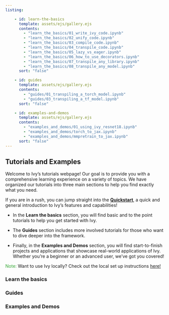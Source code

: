 ```yaml
---
listing:

    - id: learn-the-basics
      template: assets/ejs/gallery.ejs
      contents:
        - "learn_the_basics/01_write_ivy_code.ipynb"
        - "learn_the_basics/02_unify_code.ipynb"
        - "learn_the_basics/03_compile_code.ipynb"
        - "learn_the_basics/04_transpile_code.ipynb"
        - "learn_the_basics/05_lazy_vs_eager.ipynb"
        - "learn_the_basics/06_how_to_use_decorators.ipynb"
        - "learn_the_basics/07_transpile_any_library.ipynb"
        - "learn_the_basics/08_transpile_any_model.ipynb"
      sort: "false"

    - id: guides
      template: assets/ejs/gallery.ejs
      contents:
        - "guides/01_transpiling_a_torch_model.ipynb"
        - "guides/03_transpiling_a_tf_model.ipynb"
      sort: "false"

    - id: examples-and-demos
      template: assets/ejs/gallery.ejs
      contents:
        - "examples_and_demos/01_using_ivy_resnet18.ipynb"
        - "examples_and_demos/torch_to_jax.ipynb"
        - "examples_and_demos/mmpretrain_to_jax.ipynb"
      sort: "false"
---
```


## Tutorials and Examples

Welcome to Ivy's tutorials webpage! Our goal is to provide you with a comprehensive learning experience on a variety of topics. We have organized our tutorials into three main sections to help you find exactly what you need. 

If you are in a rush, you can jump straight into the **[Quickstart](quickstart.ipynb)**, a quick and general introduction to Ivy's features and capabilities!

- In the **Learn the basics** section, you will find basic and to the point tutorials to help you get started with Ivy.

- The **Guides** section includes more involved tutorials for those who want to dive deeper into the framework. 

- Finally, in the **Examples and Demos** section, you will find start-to-finish projects and applications that showcase real-world applications of Ivy. Whether you're a beginner or an advanced user, we've got you covered!

::: {.callout-tip appearance="minimal"}
<span style="color:#35a835;">Note:</span> Want to use Ivy locally? Check out the local set up instructions [here!](https://unify.ai/docs/ivy/compiler/setting_up.html)
:::

### Learn the basics
:::{#learn-the-basics}
:::

### Guides
:::{#guides}
:::

### Examples and Demos
:::{#examples-and-demos}
:::
